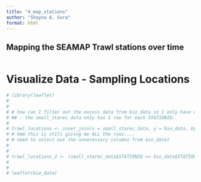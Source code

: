 ```yaml
---
title: "4_map_stations"
author: "Shayna A. Sura"
format: html
---
```


## Mapping the SEAMAP Trawl stations over time

```r


```



# Visualize Data - Sampling Locations

```r

# library(leaflet)
# 
# 
# # how can I filter out the excess data from bio_data so I only have one set of coordinates for each trawl station?
# ## - the small_starec_data only has 1 row for each STATIONID.
# 
# trawl_locations <- inner_join(x = small_starec_data, y = bio_data, by = join_by(STATIONID))
# # hmm this is still giving me ALL the rows....
# # need to select out the unnecessary columns from bio_data?
# 
# 
# trawl_locations_2 <- (small_starec_data$STATIONID == bio_data$STATIONID) == TRUE # this doesn't work...
# 
# 
# leaflet(bio_data)

```







